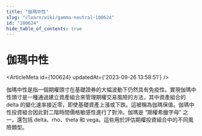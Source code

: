 ```yaml
---
title: "伽瑪中性"
slug: "/learn/wiki/gamma-neutral-100624"
id: "100624"
hide_table_of_contents: true
---
```



# 伽瑪中性

<ArticleMeta id={100624} updatedAt={'2023-09-26 13:58:51'} />
<div className='border-solid border-b border-t-0 my-4 border-[var(--ifm-color-gray-300)]' />

伽瑪中性是指一個期權頭寸在基礎證券的大幅波動下仍然具有免疫性。實現伽瑪中性頭寸是一種通過建立資產組合來管理期權交易風險的方法，其中資產組合的 delta 的變化速率接近零，即使基礎資產上漲或下跌。這被稱為伽瑪保值。伽瑪中性投資組合因此對二階時間價格敏感性進行了對沖。伽瑪是 “期權希臘字母” 之一，還包括 delta、rho、theta 和 vega。這些用於評估期權投資組合中的不同風險類型。
